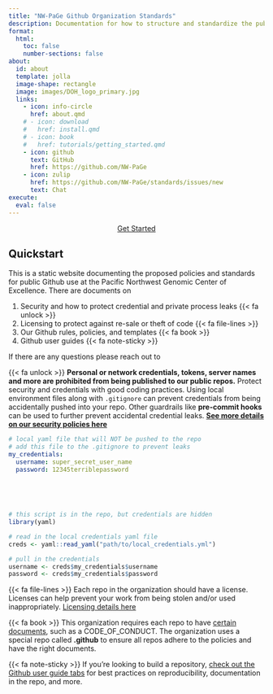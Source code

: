 ```yaml
---
title: "NW-PaGe Github Organization Standards"
description: Documentation for how to structure and standardize the public Github Organization
format: 
  html: 
    toc: false
    number-sections: false
about:
  id: about
  template: jolla
  image-shape: rectangle
  image: images/DOH_logo_primary.jpg
  links:
    - icon: info-circle
      href: about.qmd
    # - icon: download
    #   href: install.qmd
    # - icon: book
    #   href: tutorials/getting_started.qmd
    - icon: github
      text: GitHub
      href: https://github.com/NW-PaGe
    - icon: zulip
      href: https://github.com/NW-PaGe/standards/issues/new
      text: Chat
execute: 
  eval: false
---
```


:::{#about}
:::

<center>

:::{.hover-button}
<body>
    <a href="#collapseQuickstart" class="hover-button" data-bs-toggle="collapse"
    role="button" aria-expanded="false" aria-controls="collapseQuickstart">
        <span></span>
        <span></span>
        <span></span>
        <span></span>
        Get Started
    </a>
        
</body>
:::

</center>


::: {#collapseQuickstart .collapse}

## Quickstart

This is a static website documenting the proposed policies and standards for public Github use at the Pacific Northwest Genomic Center of Excellence. There are documents on 

1.    Security and how to protect credential and private process leaks {{< fa unlock >}}
2.    Licensing to protect against re-sale or theft of code {{< fa file-lines >}}
3.    Our Github rules, policies, and templates {{< fa book >}}
4.    Github user guides {{< fa note-sticky >}}


If there are any questions please reach out to 

:::{.column-screen-inset-shaded layout-nrow="1"}

{{< fa unlock >}} **Personal or network credentials, tokens, server names and more are prohibited from being published to our public repos.** Protect security and credentials with good coding practices. Using local environment files along with `.gitignore` can prevent credentials from being accidentally pushed into your repo. Other guardrails like **pre-commit hooks** can be used to further prevent accidental credential leaks. [**See more details on our security policies here**](std/security.qmd)

```yaml
# local yaml file that will NOT be pushed to the repo
# add this file to the .gitignore to prevent leaks
my_credentials:
  username: super_secret_user_name
  password: 12345terriblepassword
  
  
  
  
```

```r
# this script is in the repo, but credentials are hidden
library(yaml)

# read in the local credentials yaml file
creds <- yaml::read_yaml("path/to/local_credentials.yml")

# pull in the credentials
username <- creds$my_credentials$username
password <- creds$my_credentials$password
```



:::

:::{.column-screen-inset-shaded layout-nrow="1"}

{{< fa file-lines >}} Each repo in the organization should have a license. Licenses can help prevent your work from being stolen and/or used inappropriately. [Licensing details here](std/lic.qmd)

{{< fa book >}} This organization requires each repo to have [certain documents](std/templates.qmd), such as a CODE_OF_CONDUCT. The organization uses a special repo called **.github** to ensure all repos adhere to the policies and have the right documents.


{{< fa note-sticky >}} If you're looking to build a repository, [check out the Github user guide tabs](tools/how_to.qmd) for best practices on reproducibility, documentation in the repo, and more.

:::

:::




<!--

![](images/DOH_logo_primary.jpg){style="float: center;" fig-alt="Hex logo that says \"Data Science in a Box\"" fig-align="center" width="250"}

Documentation for how to structure and standardize the public Github Organization
# Preface {.unnumbered}

![](images/DOH_logo_primary.jpg){style="float: right;" fig-alt="Hex logo that says \"Data Science in a Box\"" fig-align="right" width="250"}

This is a static website documenting the proposed standards for public Github use at the Pacific Northwest Genomic Center of Excellence. There are documents on 

1.    Security and how to protect credential and private process leaks
2.    Licensing to protect re-sale or theft of code
3.    Github Organization templates and Infrastructure as Code (IaC)
4.    Managing credentials
5.    Publishing code to the public repositories


If there are any questions please reach out to 

--> 